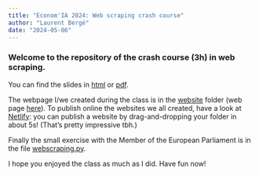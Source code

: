 ```yaml
---
title: "Econom'IA 2024: Web scraping crash course"
author: "Laurent Bergé"
date: "2024-05-06"
---
```



### Welcome to the repository of the crash course (3h) in web scraping.

You can find the slides in [html](articles/2024_EconomIA_webscraping.html) or [pdf](articles/2024_EconomIA_webscraping.pdf).

The webpage I/we created during the class is in the [website](https://github.com/lrberge/2024_webscraping/tree/main/website) folder (web page [here](website/index.html)). 
To publish online the websites we all created, have a look at [Netlify](https://www.netlify.com/): you can publish a website by drag-and-dropping your folder in about 5s! (That's pretty impressive tbh.)

Finally the small exercise with the Member of the European Parliament is in the file [webscraping.py](webscraping.py).

I hope you enjoyed the class as much as I did. Have fun now!


